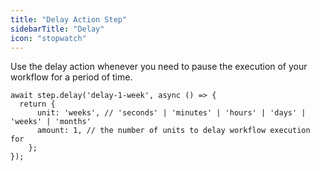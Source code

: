 ```yaml
---
title: "Delay Action Step"
sidebarTitle: "Delay"
icon: "stopwatch"
---
```


Use the delay action whenever you need to pause the execution of your workflow for a period of time.

```tsx
await step.delay('delay-1-week', async () => {
  return {
	  unit: 'weeks', // 'seconds' | 'minutes' | 'hours' | 'days' | 'weeks' | 'months'
	  amount: 1, // the number of units to delay workflow execution for
	};
});
```


